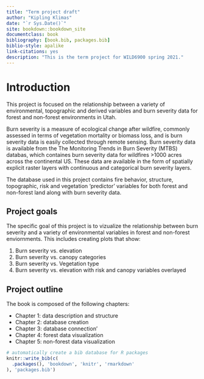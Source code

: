 ```yaml
--- 
title: "Term project draft"
author: "Kipling Klimas"
date: "`r Sys.Date()`"
site: bookdown::bookdown_site
documentclass: book
bibliography: [book.bib, packages.bib]
biblio-style: apalike
link-citations: yes
description: "This is the term project for WILD6900 spring 2021."
---
```


# Introduction

This project is focused on the relationship between a variety of environmental, topographic and derived variables and burn severity data for forest and non-forest environments in Utah.  

Burn severity is a measure of ecological change after wildfire, commonly assessed in terms of vegetation mortality or biomass loss,
and is burn severity data is easily collected through remote sensing. Burn severity data is available from the The Monitoring Trends in Burn Severity (MTBS) databas, which containes burn severity data for wildfires >1000 acres across the continental US. 
These data are available in the form of spatially explicit raster layers with continuous and categorical burn severity layers. 

The database used in this project contains fire behavior, structure, topographic, risk and vegetation 'predictor' variables for both
forest and non-forest land along with burn severity data. 

## Project goals

The specific goal of this project is to vizualize the relationship between burn severity and a variety of environmental variables in forest and non-forest enviornments. This includes creating plots that show:

1. Burn severity vs. elevation
2. Burn severity vs. canopy categories
3. Burn severity vs. Vegetation type
4. Burn severity vs. elevation with risk and canopy variables overlayed

## Project outline

The book is composed of the following chapters:

* Chapter 1: data description and structure
* Chapter 2: database creation
* Chapter 3: database connection'
* Chapter 4: forest data visualization 
* Chapter 5: non-forest data visualization






```r
# automatically create a bib database for R packages
knitr::write_bib(c(
  .packages(), 'bookdown', 'knitr', 'rmarkdown'
), 'packages.bib')
```
